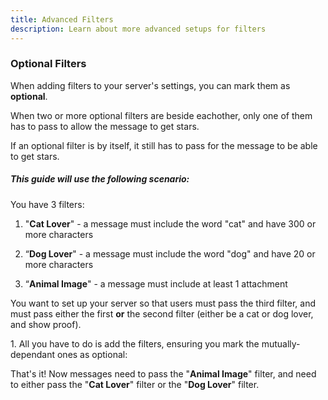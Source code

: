 ```yaml
---
title: Advanced Filters
description: Learn about more advanced setups for filters
---
```


### Optional Filters

When adding filters to your server's settings, you can mark them as **optional**.

When two or more optional filters are beside eachother, only one of them has to pass to allow the message to get stars.

<Aside type="note" title="Be careful!">
    If an optional filter is by itself, it still has to pass for the message to be able to get stars.
</Aside>

##### This guide will use the following scenario:

You have 3 filters:

1. "**Cat Lover**" - a message must include the word "cat" and have 300 or more characters

2. “**Dog Lover**" - a message must include the word "dog" and have 20 or more characters

3. “**Animal Image**" - a message must include at least 1 attachment

You want to set up your server so that users must pass the third filter, and must pass either the first **or** the second filter (either be a cat or dog lover, and show proof).

<Steps>
1.  All you have to do is add the filters, ensuring you mark the mutually-dependant ones as optional:
    <CommandInput command="filter add" options={[
        {
            type: OptionType.String,
            name: 'filter',
            value: 'Cat Lover',
        },
        {
            type: OptionType.String,
            name: 'settings',
            value: 'Server Settings',
        },
        {
            type: OptionType.Boolean,
            name: 'optional',
            value: 'True',
            highlight: true,
        },
    ]}/>
    <CommandInput command="filter add" options={[
        {
            type: OptionType.String,
            name: 'filter',
            value: 'Dog Lover',
        },
        {
            type: OptionType.String,
            name: 'settings',
            value: 'Server Settings',
        },
        {
            type: OptionType.Boolean,
            name: 'optional',
            value: 'True',
            highlight: true,
        },
    ]}/>
    <CommandInput command="filter add" options={[
        {
            type: OptionType.String,
            name: 'filter',
            value: 'Animal Image',
        },
        {
            type: OptionType.String,
            name: 'settings',
            value: 'Server Settings',
        },
    ]}/>
</Steps>

That's it! Now messages need to pass the "**Animal Image**" filter, and need to either pass the "**Cat Lover**" filter or the "**Dog Lover**" filter.